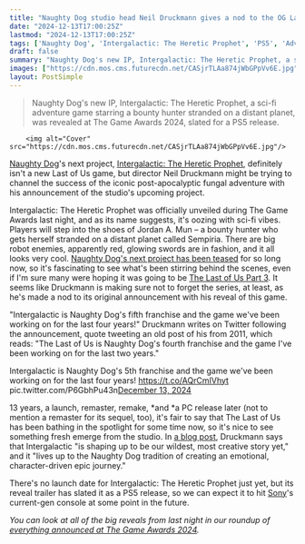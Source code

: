 ```yaml
---
title: "Naughty Dog studio head Neil Druckmann gives a nod to the OG Last of Us announcement with his reveal of sci-fi adventure Intergalactic: The Heretic Prophet"
date: "2024-12-13T17:00:25Z"
lastmod: "2024-12-13T17:00:25Z"
tags: ['Naughty Dog', 'Intergalactic: The Heretic Prophet', 'PS5', 'Adventure', 'Sci-Fi', 'Action']
draft: false
summary: "Naughty Dog's new IP, Intergalactic: The Heretic Prophet, a sci-fi adventure game starring a bounty hunter stranded on a distant planet, was revealed at The Game Awards 2024, slated for a PS5 release."
images: ["https://cdn.mos.cms.futurecdn.net/CASjrTLAa874jWbGPpVv6E.jpg"]
layout: PostSimple
---
```

> Naughty Dog's new IP, Intergalactic: The Heretic Prophet, a sci-fi adventure game starring a bounty hunter stranded on a distant planet, was revealed at The Game Awards 2024, slated for a PS5 release.


        <img alt="Cover" src="https://cdn.mos.cms.futurecdn.net/CASjrTLAa874jWbGPpVv6E.jpg"/>
        
[Naughty Dog](https://www.gamesradar.com/tag/naughty-dog/)'s next project, [<u>Intergalactic: The Heretic Prophet</u>](https://www.gamesradar.com/games/adventure/intergalactic-the-heretic-prophet-guide/), definitely isn't a new Last of Us game, but director Neil Druckmann might be trying to channel the success of the iconic post-apocalyptic fungal adventure with his announcement of the studio's upcoming project.

Intergalactic: The Heretic Prophet was officially unveiled during The Game Awards last night, and as its name suggests, it's oozing with sci-fi vibes. Players will step into the shoes of Jordan A. Mun – a bounty hunter who gets herself stranded on a distant planet called Sempiria. There are big robot enemies, apparently red, glowing swords are in fashion, and it all looks very cool. [Naughty Dog's next project has been teased](https://www.gamesradar.com/games/the-last-of-us/naughty-dogs-next-game-will-feature-joel-actor-troy-baker-and-suddenly-im-no-longer-convinced-its-going-to-be-the-last-of-us-3/) for so long now, so it's fascinating to see what's been stirring behind the scenes, even if I'm sure many were hoping it was going to be [The Last of Us Part 3](https://www.gamesradar.com/asked-about-the-last-of-us-part-3-neil-druckmann-says-we-have-other-projects-in-the-works-at-naughty-dog/). It seems like Druckmann is making sure not to forget the series, at least, as he's made a nod to its original announcement with his reveal of this game.

"Intergalactic is Naughty Dog's fifth franchise and the game we've been working on for the last four years!" Druckmann writes on Twitter following the announcement, quote tweeting an old post of his from 2011, which reads: "The Last of Us is Naughty Dog's fourth franchise and the game I've been working on for the last two years."

Intergalactic is Naughty Dog's 5th franchise and the game we've been working on for the last four years! https://t.co/AQrCmIVhyt pic.twitter.com/P6GbhPu43n[December 13, 2024](https://twitter.com/Neil_Druckmann/status/1867418796530839973)

13 years, a launch, remaster, remake, *and *a PC release later (not to mention a remaster for its sequel, too), it's fair to say that The Last of Us has been bathing in the spotlight for some time now, so it's nice to see something fresh emerge from the studio. In [<u>a blog post</u>](https://www.naughtydog.com/blog/intergalactic_the_heretic_prophet_announcement), Druckmann says that Intergalactic "is shaping up to be our wildest, most creative story yet," and it "lives up to the Naughty Dog tradition of creating an emotional, character-driven epic journey."

There's no launch date for Intergalactic: The Heretic Prophet just yet, but its reveal trailer has slated it as a PS5 release, so we can expect it to hit [Sony](https://www.gamesradar.com/tag/sony/)'s current-gen console at some point in the future.

*You can look at all of the big reveals from last night in our roundup of *[<u><em>everything announced at The Game Awards 2024</em></u>](https://www.gamesradar.com/news/live/game-awards-2024-everything-announced/)*.* 
        